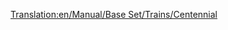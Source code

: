 [[Translation:en/Manual/Base Set/Trains/Centennial]]
{{ru/Manual/Base Set/Trains/Поезда|Image=[[File:en/Manual/Base Set/Trains/Centennial.png]]
|Name=Centennial
|Cost=£35.156 ($70.312)
|Speed=112 км/ч (70 миль/ч)
|Weight=207 т
|Power=6.600 л.с. (4.924 кВт)
|Annual=£2,361 ($4.722)
|Designed=1972
|Lifespan=22
|Capacity=нет
|Description=Самый мощный локомотив обычных железных дорог в тропическом климате.
|Real-life=Centennial был реальным локомотивом, специально построенным для [http://ru.wikipedia.org/wiki/Union_Pacific_Railroad Union Pacific Railroad]. Его название происходит от празднования 100-летия [http://en.wikipedia.org/wiki/Golden_spike Golden Spike].

В реальности Centennial были спроектированы возить товарные поезда на тех же линиях, что и [http://ru.wikipedia.org/wiki/Union_Pacific_Big_Boy Big Boy]. Когда в 1969 году начались их поставки для Union Pacific, они получили наименование Класс 6900, а также производственное наименование [http://ru.wikipedia.org/wiki/EMD_DDA40X DDA40X]. Неофициально их прозвали Big Boy 2 (не путать со второй серией поставок реальных Big Boy, которые так же назывались Big Boy 2 из-за незначительных изменений в дизайне).

Это самые большие когда-либо построенные тепловозы, их масса 270т (что слишком много для обработки в TTD, так что они стали легче в игре). Они были сделаны на одной раме (возможно, самый длинный когда-либо построенный однорамный локомотив) и имели впечатляющую длину 30м от сцепки до сцепки. Изнутри это были фактически два локомотива, каждый из которых имел один дизельный двигатель V-16, который тянул одну тележку. Это не было необычным дизайном в 1960-х (или ранее, в этом отношении), что сделало возможным продолжение движения на одном двигателе, даже если другой сломался (другой знаменитый локомотив, использующий эту идею - English Deltic. Локомотив состоял из двух тележек, каждая из которых имела 4 ведущие оси.

В то время, как этот огромный дизайн давал  локомотиву большую мощность, за это пришлось заплатить. Четырёхосные тележки трудно удерживались в колее, особенно на поворотах, где они выдавливали рельсы в стороны, успешно увеличивая ширину колеи (это обычная проблема и для паровозов тоже). Так как ведущей тележке всегда труднее удержаться в колее (следующая за ней подтягивается в направлении колеи первой), часто использовали ещё один локомотив поменьше перед Centennial. Наличие двух дизельных двигателей также означало, что если у одного из них возникнут проблемы, то весь тепловоз надо было отправлять в ремонт (в то время, как если использовалось два локомотива с одним двигателем у каждого, то один из них можно было использовать, когда другой был сломан).

Когда в районе 1980 года с помощью технологий решили проблемы, связанные с управлением несколькими локомотивами из одной кабины, умерла вся идея иметь два двигателя на одной раме, для избежания использования таких систем, и Centennial были списаны. Сегодня только один из сорока семи Centennial остался на службе.

[http://www.steamlocomotive.com/centennials/ Описание реального локомотива Centennial]
}}